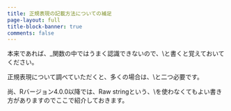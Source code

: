 ```yaml
---
title: 正規表現の記載方法についての補足
page-layout: full
title-block-banner: true
comments: false
---
```


本来であれば\dが正しい書き方なのですが、\単独だとstr_関数の中ではうまく認識できないので、\\と書くと覚えておいてください。

正規表現について調べていただくと、多くの場合は\d等と、\一個の書き方で説明されているはずですがRで正規表現を使うには\\と二つ必要です。

尚、Rバージョン4.0.0以降では、Raw stringという、\\を使わなくてもよい書き方がありますのでここで紹介しておきます。


